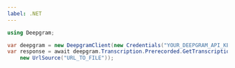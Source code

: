 ---
label: .NET
---

```csharp
using Deepgram;

var deepgram = new DeepgramClient(new Credentials("YOUR_DEEPGRAM_API_KEY"));
var response = await deepgram.Transcription.Prerecorded.GetTranscriptionAsync(
    new UrlSource("URL_TO_FILE"));
```
